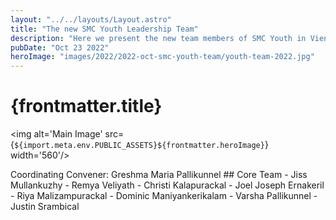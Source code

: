 ```yaml
---
layout: "../../layouts/Layout.astro"
title: "The new SMC Youth Leadership Team"
description: "Here we present the new team members of SMC Youth in Vienna 🙂! Teamwork makes the dreamwork! #cheesy We are excited 😊 to plan new events and share some awesome 😎 news! Stay tuned people"
pubDate: "Oct 23 2022"
heroImage: "images/2022/2022-oct-smc-youth-team/youth-team-2022.jpg"
---
```

# {frontmatter.title}


<img alt='Main Image' src={`${import.meta.env.PUBLIC_ASSETS}${frontmatter.heroImage}`} width='560'/>
<section>
Coordinating Convener: Greshma Maria Pallikunnel
## Core Team
- Jiss Mullankuzhy
- Remya Veliyath
- Christi Kalapurackal
- Joel Joseph Ernakeril
- Riya Malizampurackal
- Dominic Maniyankerikalam
- Varsha Pallikunnel
- Justin Srambical
</section>